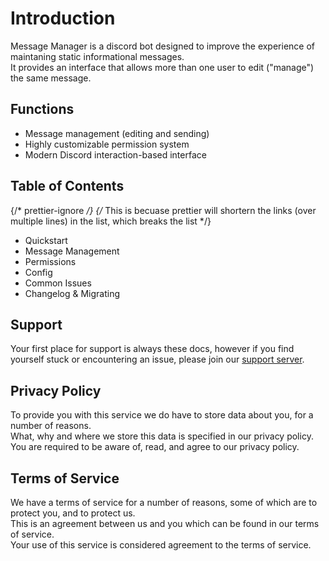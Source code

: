 
# Introduction

Message Manager is a discord bot designed to improve the experience of maintaning static informational messages.  
It provides an interface that allows more than one user to edit ("manage") the same message.

## Functions

- Message management (editing and sending)
- Highly customizable permission system
- Modern Discord interaction-based interface

## Table of Contents

{/* prettier-ignore */}
{/* This is becuase prettier will shortern the links (over multiple lines) in the list, which breaks the list */}

- <InternalAnchor href="/docs/quickstart">Quickstart</InternalAnchor>
- <InternalAnchor href="/docs/message-management">
    Message Management
  </InternalAnchor>
- <InternalAnchor href="/docs/permissions">Permissions</InternalAnchor>
- <InternalAnchor href="/docs/config">Config</InternalAnchor>
- <InternalAnchor href="/docs/common-issues">Common Issues</InternalAnchor>
- <InternalAnchor href="/docs/changelog-and-migrating">
    Changelog & Migrating
  </InternalAnchor>

## Support

Your first place for support is always these docs, however if you find yourself stuck or encountering an issue, please join our [support server](https://discord.gg/xFZu29t).

## Privacy Policy

To provide you with this service we do have to store data about you, for a number of reasons.  
What, why and where we store this data is specified in our <InternalAnchor href="/privacy">privacy policy</InternalAnchor>.  
You are required to be aware of, read, and agree to our privacy policy.

## Terms of Service

We have a terms of service for a number of reasons, some of which are to protect you, and to protect us.  
This is an agreement between us and you which can be found in our <InternalAnchor href="/terms">terms of service</InternalAnchor>.  
Your use of this service is considered agreement to the terms of service.
